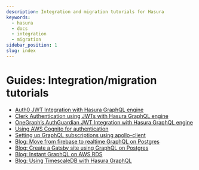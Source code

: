 ```yaml
---
description: Integration and migration tutorials for Hasura
keywords:
  - hasura
  - docs
  - integration
  - migration
sidebar_position: 1
slug: index
---
```


# Guides: Integration/migration tutorials

-   [Auth0 JWT Integration with Hasura GraphQL engine](/graphql/core/guides/integrations/auth0-jwt.mdx)
-   [Clerk Authentication using JWTs with Hasura GraphQL engine](/graphql/core/guides/integrations/clerk-authentication.mdx)
-   [OneGraph’s AuthGuardian JWT Integration with Hasura GraphQL engine](/graphql/core/guides/integrations/auth-guardian-jwt.mdx)
-   [Using AWS Cognito for authentication](/graphql/core/guides/integrations/aws-cognito.mdx)
-   [Setting up GraphQL subscriptions using apollo-client](/graphql/core/guides/integrations/apollo-subscriptions.mdx)
-   [Blog: Move from firebase to realtime GraphQL on Postgres](https://hasura.io/blog/firebase2graphql-moving-from-firebase-to-realtime-graphql-on-postgres-4d36cb7f4eaf/)
-   [Blog: Create a Gatsby site using GraphQL on Postgres](https://hasura.io/blog/create-gatsby-sites-using-graphql-on-postgres-603b5dd1e516/)
-   [Blog: Instant GraphQL on AWS RDS](https://hasura.io/blog/instant-graphql-on-aws-rds-1edfb85b5985/)
-   [Blog: Using TimescaleDB with Hasura GraphQL](https://hasura.io/blog/using-timescaledb-with-hasura-graphql-d05f030c4b10/)
